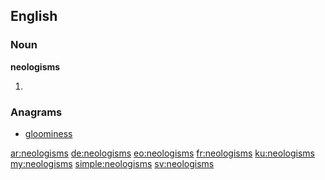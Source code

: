 {{selfref|See also [[Wiktionary:Neologisms]] and [[:Category:Neologisms]]}}
==English==

===Noun===
'''neologisms'''
# {{plural of|neologism}}

===Anagrams===
* [[gloominess#English|gloominess]]

[[ar:neologisms]]
[[de:neologisms]]
[[eo:neologisms]]
[[fr:neologisms]]
[[ku:neologisms]]
[[my:neologisms]]
[[simple:neologisms]]
[[sv:neologisms]]